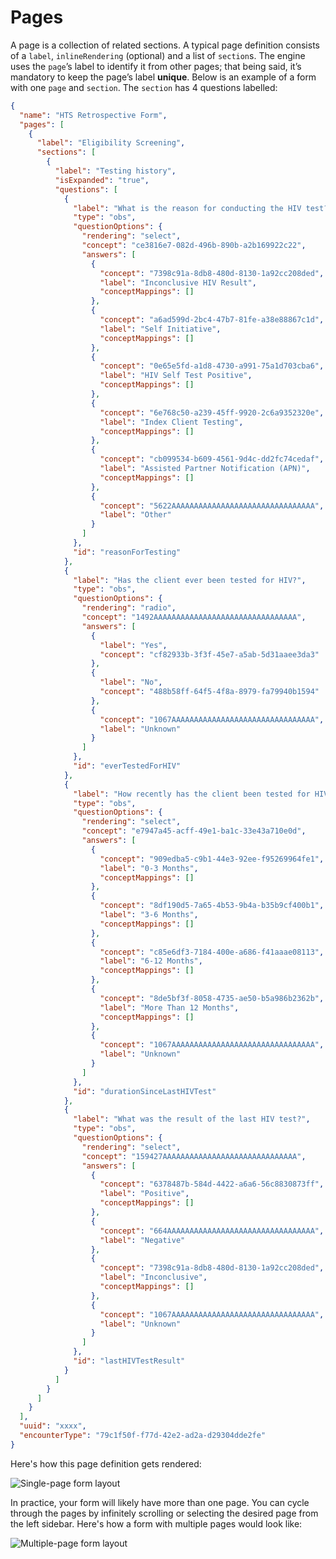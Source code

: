 # Pages

A page is a collection of related sections. A typical page definition consists of a `label`, `inlineRendering` (optional) and a list of `section`s. The engine uses the `page`’s label to identify it from other pages; that being said, it’s mandatory to keep the page’s label __unique__. Below is an example of a form with one `page` and `section`. The `section` has 4 questions labelled:

```json copy
{
  "name": "HTS Retrospective Form",
  "pages": [
    {
      "label": "Eligibility Screening",
      "sections": [
        {
          "label": "Testing history",
          "isExpanded": "true",
          "questions": [
            {
              "label": "What is the reason for conducting the HIV test?",
              "type": "obs",
              "questionOptions": {
                "rendering": "select",
                "concept": "ce3816e7-082d-496b-890b-a2b169922c22",
                "answers": [
                  {
                    "concept": "7398c91a-8db8-480d-8130-1a92cc208ded",
                    "label": "Inconclusive HIV Result",
                    "conceptMappings": []
                  },
                  {
                    "concept": "a6ad599d-2bc4-47b7-81fe-a38e88867c1d",
                    "label": "Self Initiative",
                    "conceptMappings": []
                  },
                  {
                    "concept": "0e65e5fd-a1d8-4730-a991-75a1d703cba6",
                    "label": "HIV Self Test Positive",
                    "conceptMappings": []
                  },
                  {
                    "concept": "6e768c50-a239-45ff-9920-2c6a9352320e",
                    "label": "Index Client Testing",
                    "conceptMappings": []
                  },
                  {
                    "concept": "cb099534-b609-4561-9d4c-dd2fc74cedaf",
                    "label": "Assisted Partner Notification (APN)",
                    "conceptMappings": []
                  },
                  {
                    "concept": "5622AAAAAAAAAAAAAAAAAAAAAAAAAAAAAAAA",
                    "label": "Other"
                  }
                ]
              },
              "id": "reasonForTesting"
            },
            {
              "label": "Has the client ever been tested for HIV?",
              "type": "obs",
              "questionOptions": {
                "rendering": "radio",
                "concept": "1492AAAAAAAAAAAAAAAAAAAAAAAAAAAAAAAA",
                "answers": [
                  {
                    "label": "Yes",
                    "concept": "cf82933b-3f3f-45e7-a5ab-5d31aaee3da3"
                  },
                  {
                    "label": "No",
                    "concept": "488b58ff-64f5-4f8a-8979-fa79940b1594"
                  },
                  {
                    "concept": "1067AAAAAAAAAAAAAAAAAAAAAAAAAAAAAAAA",
                    "label": "Unknown"
                  }
                ]
              },
              "id": "everTestedForHIV"
            },
            {
              "label": "How recently has the client been tested for HIV within any of the following periods?",
              "type": "obs",
              "questionOptions": {
                "rendering": "select",
                "concept": "e7947a45-acff-49e1-ba1c-33e43a710e0d",
                "answers": [
                  {
                    "concept": "909edba5-c9b1-44e3-92ee-f95269964fe1",
                    "label": "0-3 Months",
                    "conceptMappings": []
                  },
                  {
                    "concept": "8df190d5-7a65-4b53-9b4a-b35b9cf400b1",
                    "label": "3-6 Months",
                    "conceptMappings": []
                  },
                  {
                    "concept": "c85e6df3-7184-400e-a686-f41aaae08113",
                    "label": "6-12 Months",
                    "conceptMappings": []
                  },
                  {
                    "concept": "8de5bf3f-8058-4735-ae50-b5a986b2362b",
                    "label": "More Than 12 Months",
                    "conceptMappings": []
                  },
                  {
                    "concept": "1067AAAAAAAAAAAAAAAAAAAAAAAAAAAAAAAA",
                    "label": "Unknown"
                  }
                ]
              },
              "id": "durationSinceLastHIVTest"
            },
            {
              "label": "What was the result of the last HIV test?",
              "type": "obs",
              "questionOptions": {
                "rendering": "select",
                "concept": "159427AAAAAAAAAAAAAAAAAAAAAAAAAAAAAA",
                "answers": [
                  {
                    "concept": "6378487b-584d-4422-a6a6-56c8830873ff",
                    "label": "Positive",
                    "conceptMappings": []
                  },
                  {
                    "concept": "664AAAAAAAAAAAAAAAAAAAAAAAAAAAAAAAAA",
                    "label": "Negative"
                  },
                  {
                    "concept": "7398c91a-8db8-480d-8130-1a92cc208ded",
                    "label": "Inconclusive",
                    "conceptMappings": []
                  },
                  {
                    "concept": "1067AAAAAAAAAAAAAAAAAAAAAAAAAAAAAAAA",
                    "label": "Unknown"
                  }
                ]
              },
              "id": "lastHIVTestResult"
            }
          ]
        }
      ]
    }
  ],
  "uuid": "xxxx",
  "encounterType": "79c1f50f-f77d-42e2-ad2a-d29304dde2fe"
}
```

Here's how this page definition gets rendered:

![Single-page form layout](/single-page-layout.png)

In practice, your form will likely have more than one page. You can cycle through the pages by infinitely scrolling or selecting the desired page from the left sidebar. Here's how a form with multiple pages would look like:

![Multiple-page form layout](/multi-page-layout.png)
